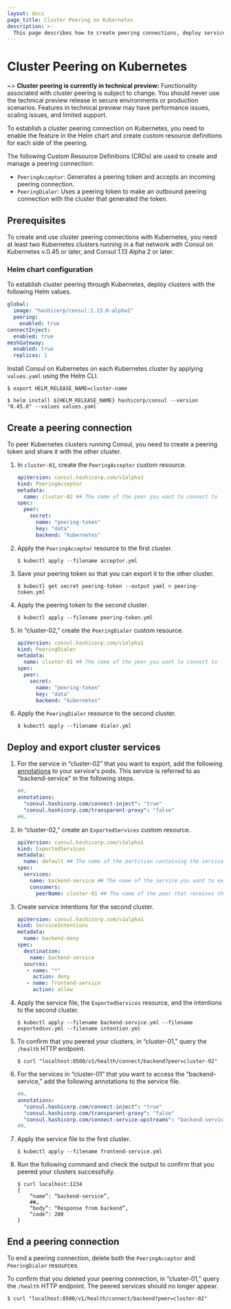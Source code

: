 ```yaml
---
layout: docs
page_title: Cluster Peering on Kubernetes
description: >-
  This page describes how to create peering connections, deploy services, export cluster services, and end peering connections for Consul cluster peering using Kubernetes (K8s).
---
```


# Cluster Peering on Kubernetes

~> **Cluster peering is currently in technical preview:** Functionality associated
with cluster peering is subject to change. You should never use the technical
preview release in secure environments or production scenarios. Features in
technical preview may have performance issues, scaling issues, and limited support.

To establish a cluster peering connection on Kubernetes, you need to enable the feature in the Helm chart and create custom resource definitions for each side of the peering.

The following Custom Resource Definitions (CRDs) are used to create and manage a peering connection:

- `PeeringAcceptor`: Generates a peering token and accepts an incoming peering connection.
- `PeeringDialer`: Uses a peering token to make an outbound peering connection with the cluster that generated the token.

## Prerequisites

To create and use cluster peering connections with Kubernetes, you need at least two Kubernetes clusters running in a flat network with Consul on Kubernetes v.0.45 or later, and Consul 1.13 Alpha 2 or later. 

### Helm chart configuration

To establish cluster peering through Kubernetes, deploy clusters with the following Helm values.

<CodeTabs heading="values.yaml">
<CodeBlockConfig lineNumbers>

```yaml
global:
  image: "hashicorp/consul:1.13.0-alpha2"
  peering:
    enabled: true
connectInject:
  enabled: true
meshGateway:
  enabled: true
  replicas: 1
```

</CodeBlockConfig>
</CodeTabs>
  
Install Consul on Kubernetes on each Kubernetes cluster by applying `values.yaml` using the Helm CLI. 

```shell-session 
$ export HELM_RELEASE_NAME=cluster-name
```

```shell-session
$ helm install ${HELM_RELEASE_NAME} hashicorp/consul --version "0.45.0" --values values.yaml
```

## Create a peering connection

To peer Kubernetes clusters running Consul, you need to create a peering token and share it with the other cluster.

1. In `cluster-01`, create the `PeeringAcceptor` custom resource.

    <CodeBlockConfig filename="acceptor.yml">

    ```yaml
    apiVersion: consul.hashicorp.com/v1alpha1
    kind: PeeringAcceptor
    metadata:
      name: cluster-02 ## The name of the peer you want to connect to
    spec:
      peer:
        secret:
          name: "peering-token"
          key: "data"
          backend: "kubernetes"
    ```

    </CodeBlockConfig>

1. Apply the `PeeringAcceptor` resource to the first cluster.

    ```shell-session
    $ kubectl apply --filename acceptor.yml
    ````

1. Save your peering token so that you can export it to the other cluster.

    ```shell-session
    $ kubectl get secret peering-token --output yaml > peering-token.yml
    ```

1. Apply the peering token to the second cluster.

    ```shell-session
    $ kubectl apply --filename peering-token.yml
    ```

1. In “cluster-02,” create the `PeeringDialer` custom resource.

    <CodeBlockConfig filename="dialer.yml">

    ```yaml
    apiVersion: consul.hashicorp.com/v1alpha1
    kind: PeeringDialer
    metadata:
      name: cluster-01 ## The name of the peer you want to connect to
    spec:
      peer:
        secret:
          name: "peering-token"
          key: "data"
          backend: "kubernetes"
    ```

    </CodeBlockConfig>

1. Apply the `PeeringDialer` resource to the second cluster.

    ```shell-session
    $ kubectl apply --filename dialer.yml
    ```

## Deploy and export cluster services

1. For the service in “cluster-02” that you want to export, add the following [annotations](/docs/k8s/annotations-and-labels#consul-hashicorp-com-connect-service-upstreams) to your service's pods. This service is referred to as "backend-service" in the following steps.

    <CodeBlockConfig filename="backend-service.yml">

    ```yaml
    ##…
    annotations:
      "consul.hashicorp.com/connect-inject": "true"
      "consul.hashicorp.com/transparent-proxy": "false"
    ##…
    ```

    </CodeBlockConfig>

1. In “cluster-02,” create an `ExportedServices` custom resource.

    <CodeBlockConfig filename="exportedsvc.yml">

    ```yaml
    apiVersion: consul.hashicorp.com/v1alpha1
    kind: ExportedServices
    metadata:
      name: default ## The name of the partition containing the service
    spec:
      services:
        name: backend-service ## The name of the service you want to export
        consumers:
          peerName: cluster-01 ## The name of the peer that receives the service
    ```

    </CodeBlockConfig>

1. Create service intentions for the second cluster.

    <CodeBlockConfig filename="intention.yml">

    ```yaml
    apiVersion: consul.hashicorp.com/v1alpha1
    kind: ServiceIntentions
    metadata:
      name: backend-deny
    spec:
      destination:
        name: backend-service
      sources:
       - name: "*"
         action: deny
       - name: frontend-service
         action: allow
    ```

    </CodeBlockConfig>

1. Apply the service file, the `ExportedServices` resource, and the intentions to the second cluster.

    ```shell-session
    $ kubectl apply --filename backend-service.yml --filename exportedsvc.yml --filename intention.yml
    ```

1. To confirm that you peered your clusters, in “cluster-01,” query the `/health` HTTP endpoint.

    ```shell-session
    $ curl "localhost:8500/v1/health/connect/backend?peer=cluster-02"
    ```

1. For the services in “cluster-01” that you want to access the “backend-service,” add the following annotations to the service file.

    <CodeBlockConfig filename="frontend-service.yml">

    ```yaml
    ##…
    annotations:
      "consul.hashicorp.com/connect-inject": "true"
      "consul.hashicorp.com/transparent-proxy": "false"
      "consul.hashicorp.com/connect-service-upstreams": "backend-service.svc.cluster-02.peer:1234"
    ##…
    ```

    </CodeBlockConfig>

1. Apply the service file to the first cluster.

    ```shell-session
    $ kubectl apply --filename frontend-service.yml
    ```

1. Run the following command and check the output to confirm that you peered your clusters successfully.

    ```shell-session
    $ curl localhost:1234
    {
        “name”: “backend-service”,
        ##…
        “body”: “Response from backend”,
        “code”: 200
    }
    ```

## End a peering connection

To end a peering connection, delete both the `PeeringAcceptor` and `PeeringDialer` resources.

To confirm that you deleted your peering connection, in “cluster-01,” query the `/health` HTTP endpoint. The peered services should no longer appear.

```shell-session
$ curl "localhost:8500/v1/health/connect/backend?peer=cluster-02"
```
